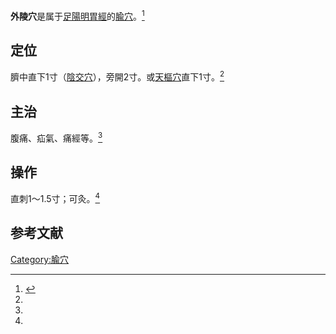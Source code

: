 {{Infobox acupoint
|name = 外陵穴
|image = 
|imagesize = 
|caption =
|simplified = 外陵
|traditional = 外陵
|code = ST26
|pinyin = Wàilíng
|meridian = 足陽明胃經
|location = 臍中直下1寸（[[陰交穴|陰交穴]]），旁開2寸
|treat = 腹痛、疝氣、痛經等
|processing = 直刺1～1.5寸；可灸
|footnotes = 
}}
'''外陵穴'''是属于[[足陽明胃經|足陽明胃經]]的[[腧穴|腧穴]]。<ref name="针灸学">{{Cite book |title=针灸学 |url=https://archive.org/details/zhenjiuxue0000unse |author=孙国杰 主编 |publisher=[[上海科学技术出版社|上海科学技术出版社]] |year=1997 |pages=[https://archive.org/details/zhenjiuxue0000unse/page/53 53] |isbn=7-5323-4102-X}}</ref>

==定位==
臍中直下1寸（[[陰交穴|陰交穴]]），旁開2寸。或[[天樞穴|天樞穴]]直下1寸。<ref name="针灸学"/>

==主治==
腹痛、疝氣、痛經等。<ref name="针灸学"/>

==操作==
直刺1～1.5寸；可灸。<ref name="针灸学"/>

==参考文献==
{{reflist}}

{{经络}}
{{足陽明胃經}}

{{DEFAULTSORT:W}}
[[Category:腧穴|Category:腧穴]]